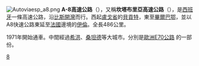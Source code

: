 {{Multiple issues|
{{Expand language|1=es|time=2020-08-01T00:19:02+00:00}}
{{Unreferenced|time=2020-08-01T00:31:40+00:00}}
}}
{{otheruse|A8公路}}
[[File:Autoviaesp_a8.png|right]]
'''A-8高速公路'''（{{lang-es|Autovía A-3}}），又稱'''坎塔布里亞高速公路'''（{{lang|es|Autovia del Cantábrico}}），是[[西班牙|西班牙]]一條高速公路，沿[[比斯開灣|比斯開灣]]而行。西起[[盧戈省|盧戈省]]的[[貝貢特|貝貢特]]，東至[[畢爾巴鄂|畢爾巴鄂]]，並以A8快速公路東延至[[法國|法國]]邊境的[[伊倫|伊倫]]。全長486公里。

1971年開始通車。中間經過[[希洪|希洪]]、[[桑坦德|桑坦德]]等大城市。分別是[[歐洲E70公路|歐洲E70公路]] 的一部份。

{{Motorways in Spain}}

[[Category:西班牙高速公路|8]]
